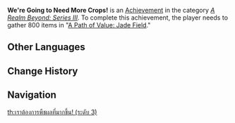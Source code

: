{{Achievement Infobox
|title        = We're Going to Need More Crops!
|id           = 81089
|order id     = 1090
|category     = A Realm Beyond: Series III
|description  = Gather 800 items in "[[A Path of Value: Jade Field]]."
|requirements = 
|primogems    = 20
|tracking     = Tracks the total number of plants gathered.
|topic        = 
|set          = We're Going to Need More Crops!
|tier         = 3
|tiers_total  = 3
|tier1        = We're Going to Need More Crops! (Tier 1)
|tier2        = We're Going to Need More Crops! (Tier 2)
|tier3        = We're Going to Need More Crops! (Tier 3)
|prev         = We're Going to Need More Crops! (Tier 2)
|next         = 
}}
'''We're Going to Need More Crops!''' is an [[Achievement]] in the category ''[[A Realm Beyond: Series III]]''. To complete this achievement, the player needs to gather 800 items in "[[A Path of Value: Jade Field]]."
<!--
==Trivia==

==Video Guides==
{{EVT
|video1   = 
|caption1 = 
}}
-->
==Other Languages==
{{Transclude|We're Going to Need More Crops!|Other Languages}}

==Change History==
{{Change History|2.0}}
<!--
==References==
{{Reflist}}
-->
==Navigation==
{{Achievement Navbox|A Realm Beyond: Series III}}
[[th:เราต้องการพืชผลที่มากขึ้น! (ระดับ 3)]]